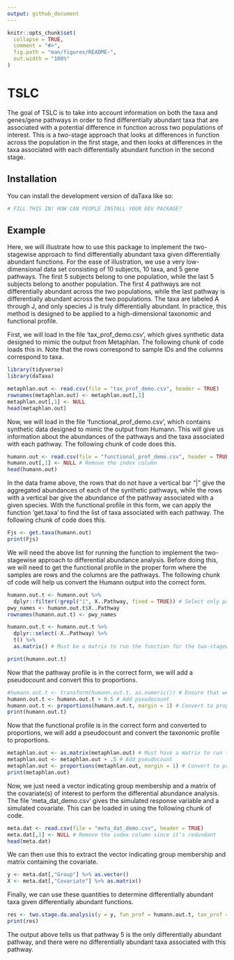 ```yaml
---
output: github_document
---
```


```r
knitr::opts_chunk$set(
  collapse = TRUE,
  comment = "#>",
  fig.path = "man/figures/README-",
  out.width = "100%"
)
```

# TSLC

<!-- badges: start -->
<!-- badges: end -->

The goal of TSLC is to take into account information on both the taxa and genes/gene pathways in order to find differentially abundant taxa that are associated with a potential difference in function across two populations of interest. This is a two-stage approach that looks at differences in function across the population in the first stage, and then looks at differences in the taxa associated with each differentially abundant function in the second stage.

## Installation

You can install the development version of daTaxa like so:

``` r
# FILL THIS IN! HOW CAN PEOPLE INSTALL YOUR DEV PACKAGE?
```

## Example

Here, we will illustrate how to use this package to implement the two-stagewise approach to find differentially abundant taxa given differentially abundant functions. For the ease of illustration, we use a very low-dimensional data set consisting of 10 subjects, 10 taxa, and 5 gene pathways. The first 5 subjects belong to one population, while the last 5 subjects belong to another population. The first 4 pathways are not differentially abundant across the two populations, while the last pathway is differentially abundant across the two populations. The taxa are labeled A through J, and only species J is truly differentially abundant. In practice, this method is designed to be applied to a high-dimensional taxonomic and functional profile.

First, we will load in the file 'tax_prof_demo.csv', which gives synthetic data designed to mimic the output from Metaphlan. The following chunk of code loads this in. Note that the rows correspond to sample IDs and the columns correspond to taxa.

```r
library(tidyverse)
library(daTaxa)

metaphlan.out <- read.csv(file = "tax_prof_demo.csv", header = TRUE)
rownames(metaphlan.out) <- metaphlan.out[,1]
metaphlan.out[,1] <- NULL
head(metaphlan.out)
```


Now, we will load in the file 'functional_prof_demo.csv', which contains synthetic data designed to mimic the output from Humann. This will give us information about the abundances of the pathways and the taxa associated with each pathway. The following chunk of code does this.

```r
humann.out <- read.csv(file = "functional_prof_demo.csv", header = TRUE)
humann.out[,1] <- NULL # Remove the index column
head(humann.out)
```

In the data frame above, the rows that do not have a vertical bar "|" give the aggregated abundances of each of the synthetic pathways, while the rows with a vertical bar give the abundance of the pathway associated with a given species. With the functional profile in this form, we can apply the function 'get.taxa' to find the list of taxa associated with each pathway. The following chunk of code does this.

```r
Fjs <- get.taxa(humann.out)
print(Fjs)
```

We will need the above list for running the function to implement the two-stagewise approach to differential abundance analysis. Before doing this, we will need to get the functional profile in the proper form where the samples are rows and the columns are the pathways. The following chunk of code will help us convert the Humann output into the correct form.

```r
humann.out.t <- humann.out %>%
  dplyr::filter(!grepl("|", X..Pathway, fixed = TRUE)) # Select only pathways giving total counts
pwy_names <- humann.out.t$X..Pathway
rownames(humann.out.t) <- pwy_names

humann.out.t <- humann.out.t %>%
  dplyr::select(-X..Pathway) %>%
  t() %>%
  as.matrix() # Must be a matrix to run the function for the two-stagewise method

print(humann.out.t)
```
Now that the pathway profile is in the correct form, we will add a pseudocount and convert this to proportions.

```r
#humann.out.t <- transform(humann.out.t, as.numeric()) # Ensure that we have numerics
humann.out.t <- humann.out.t + 0.5 # Add pseudocount
humann.out.t <- proportions(humann.out.t, margin = 1) # Convert to proportions
print(humann.out.t)
```

Now that the functional profile is in the correct form and converted to proportions, we will add a pseudocount and convert the taxonomic profile to proportions.

```r
metaphlan.out <- as.matrix(metaphlan.out) # Must have a matrix to run the function for the two-stagewise method
metaphlan.out <- metaphlan.out + .5 # Add pseudocount
metaphlan.out <- proportions(metaphlan.out, margin = 1) # Convert to proportions
print(metaphlan.out)
```

Now, we just need a vector indicating group membership and a matrix of the covariate(s) of interest to perform the differential abundance analysis. The file 'meta_dat_demo.csv' gives the simulated response variable and a simulated covariate. This can be loaded in using the following chunk of code.

```r
meta.dat <- read.csv(file = "meta_dat_demo.csv", header = TRUE)
meta.dat[,1] <- NULL # Remove the index column since it's redundant
head(meta.dat)
```

We can then use this to extract the vector indicating group membership and matrix containing the covariate.

```r
y <- meta.dat[,"Group"] %>% as.vector()
X <- meta.dat[,"Covariate"] %>% as.matrix()
```

Finally, we can use these quantities to determine differentially abundant taxa given differentially abundant functions.

```r
res <- two.stage.da.analysis(y = y, fun_prof = humann.out.t, tax_prof = metaphlan.out, Fjs = Fjs, x = X)
print(res)
```

The output above tells us that pathway 5 is the only differentially abundant pathway, and there were no differentially abundant taxa associated with this pathway.






